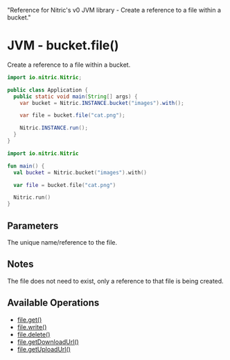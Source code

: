   "Reference for Nitric's v0 JVM library - Create a reference to a file within a bucket."

# JVM - bucket.file()

Create a reference to a file within a bucket.

<CodeSwitcher>

```java
import io.nitric.Nitric;

public class Application {
  public static void main(String[] args) {
    var bucket = Nitric.INSTANCE.bucket("images").with();

    var file = bucket.file("cat.png");

    Nitric.INSTANCE.run();
  }
}
```

```kotlin
import io.nitric.Nitric

fun main() {
  val bucket = Nitric.bucket("images").with()

  var file = bucket.file("cat.png")

  Nitric.run()
}
```

</CodeSwitcher>

## Parameters

<Properties>
  <Property name="name" required type="string">
    The unique name/reference to the file.
  </Property>
</Properties>

## Notes

The file does not need to exist, only a reference to that file is being created.

## Available Operations

- [file.get()](./bucket-file-read)
- [file.write()](./bucket-file-write)
- [file.delete()](./bucket-file-delete)
- [file.getDownloadUrl()](./bucket-file-uploadurl)
- [file.getUploadUrl()](./bucket-file-downloadurl)
